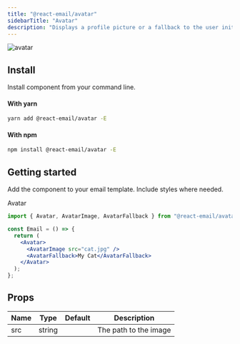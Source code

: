 ```yaml
---
title: "@react-email/avatar"
sidebarTitle: "Avatar"
description: "Displays a profile picture or a fallback to the user initials."
---
```



<img className="rounded-md" src="/images/components/avatar.png" alt="avatar" />

## Install

Install component from your command line.

#### With yarn

```sh
yarn add @react-email/avatar -E
```

#### With npm

```sh
npm install @react-email/avatar -E
```

## Getting started

Add the component to your email template. Include styles where needed.

Avatar

```jsx
import { Avatar, AvatarImage, AvatarFallback } from "@react-email/avatar";

const Email = () => {
  return (
    <Avatar>
      <AvatarImage src="cat.jpg" />
      <AvatarFallback>My Cat</AvatarFallback>
    </Avatar>
  );
};
```

## Props

| Name | Type   | Default | Description           |
| ---- | ------ | ------- | --------------------- |
| src  | string |         | The path to the image |

<Support />

<License />
